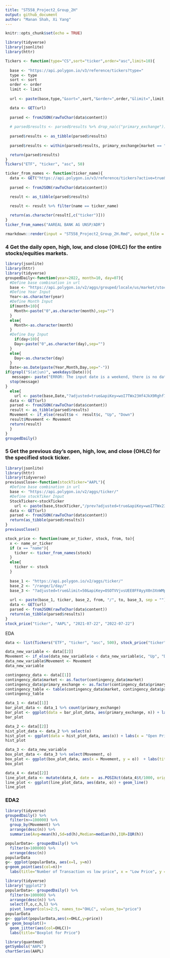 ```yaml
---
title: "ST558_Project2_Group_2H"
output: github_document
author: "Manan Shah, Xi Yang"
---
```


```r
knitr::opts_chunk$set(echo = TRUE)
```

```r
library(tidyverse)
library(jsonlite)
library(httr)
```

```r
Tickers <- function(type="CS",sort="ticker",order="asc",limit=10){
  
  base <- "https://api.polygon.io/v3/reference/tickers?type="
  type <- type
  sort <- sort
  order <- order
  limit <- limit
  
  url <- paste(base,type,"&sort=",sort,"&order=",order,"&limit=",limit,"&apiKey=OSOTVVjvsUEE8FFAyyX0n3XnWMpFdZv7",sep="")

  data <- GET(url)
  
  parsed <- fromJSON(rawToChar(data$content))
  
  # parsed$results <- parsed$results %>% drop_na(c("primary_exchange"))
  
  parsed$results <- as_tibble(parsed$results)
  
  parsed$results <- within(parsed$results, primary_exchange[market == "otc"] <- "OTC")

  return(parsed$results)
}
Tickers("ETF", "ticker", "asc", 50)
```

```r
ticker_from_names <- function(ticker_name){
  data <- GET("https://api.polygon.io/v3/reference/tickers?active=true&sort=ticker&order=asc&apiKey=OSOTVVjvsUEE8FFAyyX0n3XnWMpFdZv7")
  
  parsed <- fromJSON(rawToChar(data$content))

  result <- as_tibble(parsed$results)

  result <- result %>% filter(name == ticker_name)
  
  return(as.character(result[,c("ticker")]))
}
ticker_from_names("AAREAL BANK AG UNSP/ADR")
```


```r
rmarkdown::render(input = "ST558_Project2_Group_2H.Rmd", output_file = "ST558_Group_2H.md")
```

### 4 Get the daily open, high, low, and close (OHLC) for the entire stocks/equities markets.
```r
library(jsonlite)
library(httr)
library(tidyverse)
groupedDaily<-function(year=2022, month=10, day=07){
  #Define base combination in url
  base <- "https://api.polygon.io/v2/aggs/grouped/locale/us/market/stocks/"
  #Define Year Input
  Year<-as.character(year)
  #Define Month Input
  if(month<10){
    Month<-paste("0",as.character(month),sep="")
  }
  else{
    Month<-as.character(month)
  }
  #Define Day Input
    if(day<10){
    Day<-paste("0",as.character(day),sep="")
  }
  else{
    Day<-as.character(day)
  }
  Date<-as.Date(paste(Year,Month,Day,sep="-"))
if(grepl("S(at|un)", weekdays(Date))){
   message<- paste("ERROR: The input date is a weekend, there is no data available")
  stop(message)
}
  else{
    url <- paste(base,Date,"?adjusted=true&apiKey=woI7TWx23Hf4JkX9Rghf7tvlpaF3jVma",sep="")
  data <- GET(url)
  parsed <- fromJSON(rawToChar(data$content))
  result <- as_tibble(parsed$results)
  Movement <- if_else(result$o <  result$c, "Up", "Down")
  result$Movement <- Movement
  return(result)
  }
}
groupedDaily()
```  
### 5 Get the previous day's open, high, low, and close (OHLC) for the specified stock ticker.
```r
library(jsonlite)
library(httr)
library(tidyverse)
previousClose<-function(stockTicker="AAPL"){
  #Define base combination in url
  base <- "https://api.polygon.io/v2/aggs/ticker/"
  #Define stockTiker Input
  StockTicker<-stockTicker
    url <- paste(base,StockTicker,"/prev?adjusted=true&apiKey=woI7TWx23Hf4JkX9Rghf7tvlpaF3jVma",sep="")
  data <- GET(url)
  parsed <- fromJSON(rawToChar(data$content))
  return(as_tibble(parsed$results))
}
previousClose()
``` 

```r
stock_price <- function(name_or_ticker, stock, from, to){
  x <- name_or_ticker
  if (x == "name"){
    ticker <- ticker_from_names(stock)
  }
  else{
    ticker <- stock
  }
  
  base_1 <- "https://api.polygon.io/v2/aggs/ticker/"
  base_2 <- "/range/1/day/"
  base_3 <- "?adjusted=true&limit=50&apiKey=OSOTVVjvsUEE8FFAyyX0n3XnWMpFdZv7"
  
  url <- paste(base_1, ticker, base_2, from, "/", to, base_3, sep = "")
  data <- GET(url)
  parsed <- fromJSON(rawToChar(data$content))
  return(as_tibble(parsed$results))
}
stock_price("ticker", "AAPL", "2021-07-22", "2022-07-22")
```

EDA
```r
data <- list(Tickers("ETF", "ticker", "asc", 500), stock_price("ticker", "AAPL", "2021-07-22", "2022-07-22"))

data_new_variable <- data[[2]]
Movement <- if_else(data_new_variable$o < data_new_variable$c, "Up", "Down")
data_new_variable$Movement <- Movement
data_new_variable

contingency_data <- data[[1]]
contingency_data$market <- as.factor(contingency_data$market)
contingency_data$primary_exchange <- as.factor(contingency_data$primary_exchange)
contingency_table <- table(contingency_data$market, contingency_data$primary_exchange)
contingency_table

data_1 <- data[[1]]
bar_plot_data <- data_1 %>% count(primary_exchange)
bar_plot <- ggplot(data = bar_plot_data, aes(primary_exchange, n)) + labs(y = "Count of ETF") + geom_bar(stat = "identity", fill = "steelblue")
bar_plot

data_2 <- data[[2]]
hist_plot_data <- data_2 %>% select(o)
hist_plot <- ggplot(data = hist_plot_data, aes(o)) + labs(x = "Open Price", y = "Count") + geom_histogram(color="black", fill="grey")
hist_plot

data_3 <- data_new_variable
box_plot_data <- data_3 %>% select(Movement, o)
box_plot <- ggplot(box_plot_data, aes(x = Movement, y = o))  + labs(title = "Boxplot for Movement") + geom_boxplot()
box_plot

data_4 <- data[[2]]
line_plot_data <- mutate(data_4, date =  as.POSIXct(data_4$t/1000, origin="1970-01-01"))
line_plot <- ggplot(line_plot_data, aes(date, o)) + geom_line()
line_plot
```

### EDA2
```r
library(tidyverse)
groupedDaily() %>%
  filter(n>=100000) %>%
  group_by(Movement) %>%
  arrange(desc(n)) %>% 
  summarise(Avg=mean(h),Sd=sd(h),Median=median(h),IQR=IQR(h))
```


```r
popularData<- groupedDaily() %>%
  filter(n>100000) %>%
  arrange(desc(n))
popularData
g<- ggplot(popularData, aes(x=l, y=n))
g+geom_point(aes(col=n))+
  labs(title="Number of Transaction vs low price", x = "Low Price", y = "Number of Transactions")
```


```r
library(tidyverse)
library("ggplot2")
popularData<- groupedDaily() %>%
  filter(n>100000) %>%
  arrange(desc(n)) %>%
  select(T,o,c,h,l) %>%
  pivot_longer(cols=2:5, names_to="OHLC", values_to="price")
popularData
g<- ggplot(popularData,aes(x=OHLC,y=price))
g+ geom_boxplot()+
  geom_jitter(aes(col=OHLC))+
  labs(title="Boxplot for Price")
```


```r
library(quantmod)
getSymbols("AAPL") 
chartSeries(AAPL)
```
